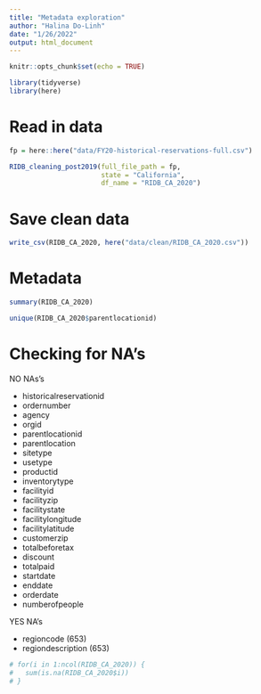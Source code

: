 ```yaml
---
title: "Metadata exploration"
author: "Halina Do-Linh"
date: "1/26/2022"
output: html_document
---
```


```r
knitr::opts_chunk$set(echo = TRUE)

library(tidyverse)
library(here)
```

# Read in data

```r
fp = here::here("data/FY20-historical-reservations-full.csv")

RIDB_cleaning_post2019(full_file_path = fp, 
                       state = "California", 
                       df_name = "RIDB_CA_2020")
```

# Save clean data 

```r
write_csv(RIDB_CA_2020, here("data/clean/RIDB_CA_2020.csv"))
```

# Metadata

```r
summary(RIDB_CA_2020)
```
```r
unique(RIDB_CA_2020$parentlocationid)
```

# Checking for NA's 

NO NAs's

- historicalreservationid
- ordernumber
- agency
- orgid
- parentlocationid
- parentlocation
- sitetype
- usetype
- productid
- inventorytype
- facilityid
- facilityzip
- facilitystate
- facilitylongitude
- facilitylatitude
- customerzip
- totalbeforetax
- discount
- totalpaid
- startdate
- enddate
- orderdate
- numberofpeople

YES NA's

- regioncode (653)
- regiondescription (653)

```r
# for(i in 1:ncol(RIDB_CA_2020)) {
#   sum(is.na(RIDB_CA_2020$i)) 
# }
```




